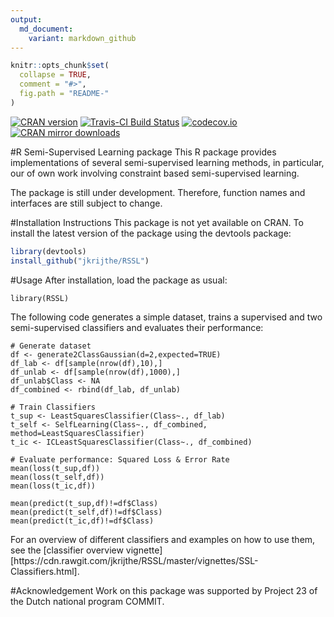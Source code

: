 ```yaml
---
output:
  md_document:
    variant: markdown_github
---
```


<!-- README.md is generated from README.Rmd. Please edit that file -->

```r
knitr::opts_chunk$set(
  collapse = TRUE,
  comment = "#>",
  fig.path = "README-"
)
```
[![CRAN version](http://www.r-pkg.org/badges/version/RSSL)](http://cran.rstudio.com/web/packages/RSSL/index.html)
[![Travis-CI Build Status](https://travis-ci.org/jkrijthe/RSSL.png?branch=master)](https://travis-ci.org/jkrijthe/RSSL)
[![codecov.io](https://codecov.io/github/jkrijthe/RSSL/coverage.svg?branch=master)](https://codecov.io/github/jkrijthe/RSSL?branch=master)
[![CRAN mirror downloads](http://cranlogs.r-pkg.org/badges/Rtsne)](http://cran.rstudio.com/web/packages/RSSL/index.html)

#R Semi-Supervised Learning package
This R package provides implementations of several semi-supervised learning methods, in particular, our of own work involving constraint based semi-supervised learning. 

The package is still under development. Therefore, function names and interfaces are still subject to change.

#Installation Instructions
This package is not yet available on CRAN. To install the latest version of the package using the devtools package:
```r
library(devtools)
install_github("jkrijthe/RSSL")
```

#Usage
After installation, load the package as usual:
```
library(RSSL)
```
The following code generates a simple dataset, trains a supervised and two semi-supervised classifiers and evaluates their performance:
```
# Generate dataset
df <- generate2ClassGaussian(d=2,expected=TRUE)
df_lab <- df[sample(nrow(df),10),]
df_unlab <- df[sample(nrow(df),1000),]
df_unlab$Class <- NA
df_combined <- rbind(df_lab, df_unlab)

# Train Classifiers
t_sup <- LeastSquaresClassifier(Class~., df_lab)
t_self <- SelfLearning(Class~., df_combined, method=LeastSquaresClassifier)
t_ic <- ICLeastSquaresClassifier(Class~., df_combined)

# Evaluate performance: Squared Loss & Error Rate
mean(loss(t_sup,df))
mean(loss(t_self,df))
mean(loss(t_ic,df))

mean(predict(t_sup,df)!=df$Class)
mean(predict(t_self,df)!=df$Class)
mean(predict(t_ic,df)!=df$Class)
```
For an overview of different classifiers and examples on how to use them, see the [classifier overview vignette][https://cdn.rawgit.com/jkrijthe/RSSL/master/vignettes/SSL-Classifiers.html].

#Acknowledgement
Work on this package was supported by Project 23 of the Dutch national program COMMIT.